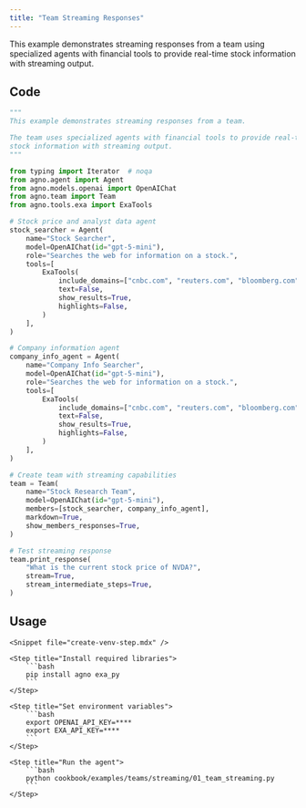 ```yaml
---
title: "Team Streaming Responses"
---
```


This example demonstrates streaming responses from a team using specialized agents with financial tools to provide real-time stock information with streaming output.

## Code

```python cookbook/examples/teams/streaming/01_team_streaming.py
"""
This example demonstrates streaming responses from a team.

The team uses specialized agents with financial tools to provide real-time
stock information with streaming output.
"""

from typing import Iterator  # noqa
from agno.agent import Agent
from agno.models.openai import OpenAIChat
from agno.team import Team
from agno.tools.exa import ExaTools

# Stock price and analyst data agent
stock_searcher = Agent(
    name="Stock Searcher",
    model=OpenAIChat(id="gpt-5-mini"),
    role="Searches the web for information on a stock.",
    tools=[
        ExaTools(
            include_domains=["cnbc.com", "reuters.com", "bloomberg.com", "wsj.com"],
            text=False,
            show_results=True,
            highlights=False,
        )
    ],
)

# Company information agent
company_info_agent = Agent(
    name="Company Info Searcher",
    model=OpenAIChat(id="gpt-5-mini"),
    role="Searches the web for information on a stock.",
    tools=[
        ExaTools(
            include_domains=["cnbc.com", "reuters.com", "bloomberg.com", "wsj.com"],
            text=False,
            show_results=True,
            highlights=False,
        )
    ],
)

# Create team with streaming capabilities
team = Team(
    name="Stock Research Team",
    model=OpenAIChat(id="gpt-5-mini"),
    members=[stock_searcher, company_info_agent],
    markdown=True,
    show_members_responses=True,
)

# Test streaming response
team.print_response(
    "What is the current stock price of NVDA?",
    stream=True,
    stream_intermediate_steps=True,
)
```

## Usage

<Steps>

    <Snippet file="create-venv-step.mdx" />

    <Step title="Install required libraries">
        ```bash
        pip install agno exa_py
        ```
    </Step>

    <Step title="Set environment variables">
        ```bash
        export OPENAI_API_KEY=****
        export EXA_API_KEY=****
        ```
    </Step>

    <Step title="Run the agent">
        ```bash
        python cookbook/examples/teams/streaming/01_team_streaming.py
        ```
    </Step>

</Steps>